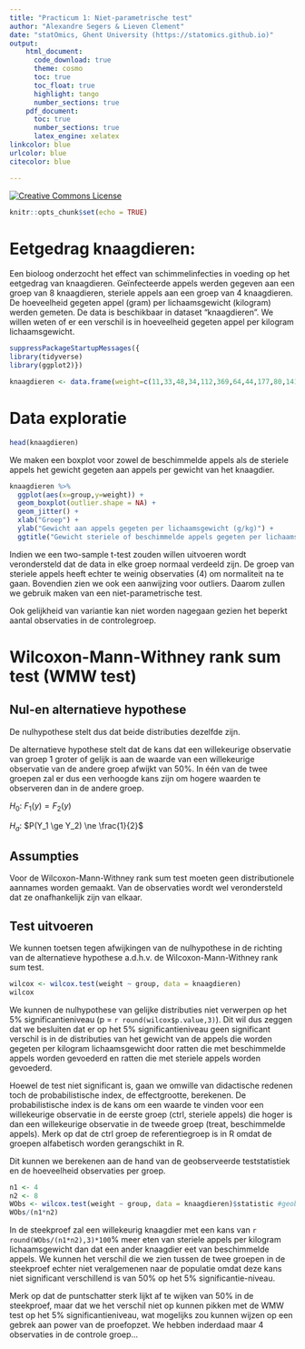 ```yaml
---
title: "Practicum 1: Niet-parametrische test"
author: "Alexandre Segers & Lieven Clement"
date: "statOmics, Ghent University (https://statomics.github.io)"
output:
    html_document:
      code_download: true
      theme: cosmo
      toc: true
      toc_float: true
      highlight: tango
      number_sections: true
    pdf_document:
      toc: true
      number_sections: true
      latex_engine: xelatex
linkcolor: blue
urlcolor: blue
citecolor: blue

---
```


<a rel="license" href="https://creativecommons.org/licenses/by-nc-sa/4.0"><img alt="Creative Commons License" style="border-width:0" src="https://i.creativecommons.org/l/by-nc-sa/4.0/88x31.png" /></a>

```r
knitr::opts_chunk$set(echo = TRUE)
```


# Eetgedrag knaagdieren:

Een bioloog onderzocht het effect van schimmelinfecties in voeding op het eetgedrag van knaagdieren. Geïnfecteerde appels werden gegeven aan een groep van 8 knaagdieren, steriele appels aan een groep van 4 knaagdieren. De hoeveelheid gegeten appel (gram) per lichaamsgewicht (kilogram) werden gemeten. De data is beschikbaar in dataset "knaagdieren". We willen weten of er een verschil is in hoeveelheid gegeten appel per kilogram lichaamsgewicht.

```r
suppressPackageStartupMessages({
library(tidyverse)
library(ggplot2)})
```

```r
knaagdieren <- data.frame(weight=c(11,33,48,34,112,369,64,44,177,80,141,332),group=as.factor(c(rep("treat",8),rep("ctrl",4))))
```

# Data exploratie
```r
head(knaagdieren)
```


We maken een boxplot voor zowel de beschimmelde appels als de steriele appels het gewicht gegeten aan appels per gewicht van het knaagdier.

```r

knaagdieren %>% 
  ggplot(aes(x=group,y=weight)) +
  geom_boxplot(outlier.shape = NA) +
  geom_jitter() +
  xlab("Groep") +
  ylab("Gewicht aan appels gegeten per lichaamsgewicht (g/kg)") + 
  ggtitle("Gewicht steriele of beschimmelde appels gegeten per lichaamsgewicht (g/kg)")

```

Indien we een two-sample t-test zouden willen uitvoeren wordt verondersteld dat de data in elke groep normaal verdeeld zijn. De groep van steriele appels heeft echter te weinig observaties (4) om normaliteit na te gaan. Bovendien zien we ook een aanwijzing voor outliers. Daarom zullen we gebruik maken van een niet-parametrische test.

Ook gelijkheid van variantie kan niet worden nagegaan gezien het beperkt aantal observaties in de controlegroep. 


# Wilcoxon-Mann-Withney rank sum test (WMW test)
## Nul-en alternatieve hypothese

De nulhypothese stelt dus dat beide distributies dezelfde zijn.

De alternatieve hypothese stelt dat de kans dat een willekeurige observatie van groep 1 groter of gelijk is aan de waarde van een willekeurige observatie van de andere groep afwijkt van 50%. In één van de twee groepen zal er dus een verhoogde kans zijn om hogere waarden te observeren dan in de andere groep. 

$H_0$: $F_1(y) = F_2(y)$

$H_a$: $P(Y_1 \ge Y_2) \ne \frac{1}{2}$




## Assumpties
Voor de Wilcoxon-Mann-Withney rank sum test moeten geen distributionele aannames worden gemaakt. Van de observaties wordt wel verondersteld dat ze onafhankelijk zijn van elkaar.

## Test uitvoeren

We kunnen toetsen tegen afwijkingen van de nulhypothese in de richting van de alternatieve hypothese a.d.h.v. de Wilcoxon-Mann-Withney rank sum test. 

```r
wilcox <- wilcox.test(weight ~ group, data = knaagdieren)
wilcox
```



We kunnen de nulhypothese van gelijke distributies niet verwerpen op het 5% significantieniveau (p = `r round(wilcox$p.value,3)`). Dit wil dus zeggen dat we besluiten dat er op het 5% significantieniveau geen significant verschil is in de distributies van het gewicht van de appels die worden gegeten per kilogram lichaamsgewicht door ratten die met beschimmelde appels worden gevoederd en ratten die met steriele appels worden gevoederd.

Hoewel de test niet significant is, gaan we omwille van didactische redenen toch de probabilistische index, de effectgrootte, berekenen. De probabilistische index is de kans om een waarde te vinden voor een willekeurige observatie in de eerste groep (ctrl, steriele appels) die hoger is dan een willekeurige observatie in de tweede groep (treat, beschimmelde appels). Merk op dat de ctrl groep de referentiegroep is in R omdat de groepen alfabetisch worden gerangschikt in R. 

Dit kunnen we berekenen aan de hand van de geobserveerde teststatistiek en de hoeveelheid observaties per groep.

```r
n1 <- 4
n2 <- 8
WObs <- wilcox.test(weight ~ group, data = knaagdieren)$statistic #geobserveerde teststatistiek
WObs/(n1*n2)
```

In de steekproef zal een willekeurig knaagdier met een kans van `r round(WObs/(n1*n2),3)*100`% meer eten van steriele appels per kilogram lichaamsgewicht dan dat een ander knaagdier eet van beschimmelde appels. We kunnen het verschil die we zien tussen de twee groepen in de steekproef echter niet veralgemenen naar de populatie omdat deze kans niet significant verschillend is van 50% op het 5% significantie-niveau. 

Merk op dat de puntschatter sterk lijkt af te wijken van 50% in de steekproef, maar dat we het verschil niet op kunnen pikken met de WMW test op het 5% significantieniveau, wat mogelijks zou kunnen wijzen op een gebrek aan power van de proefopzet. We hebben inderdaad maar 4 observaties in de controle groep... 
